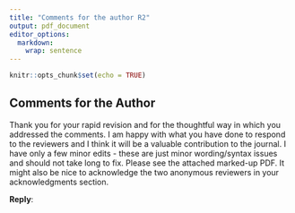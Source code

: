 ```yaml
---
title: "Comments for the author R2"
output: pdf_document
editor_options: 
  markdown: 
    wrap: sentence
---
```


```r
knitr::opts_chunk$set(echo = TRUE)
```
## Comments for the Author

Thank you for your rapid revision and for the thoughtful way in which you addressed the comments. 
I am happy with what you have done to respond to the reviewers and I think it will be a valuable contribution to the journal. 
I have only a few minor edits - these are just minor wording/syntax issues and should not take long to fix.
Please see the attached marked-up PDF. 
It might also be nice to acknowledge the two anonymous reviewers in your acknowledgments section.

**Reply**:
